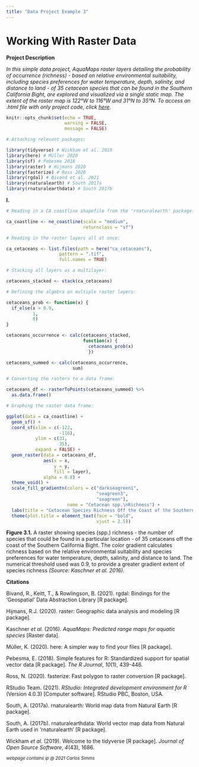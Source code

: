 ```yaml
---
title: "Data Project Example 3"
---
```


# Working With Raster Data

**Project Description**

*In this simple data project, AquaMaps raster layers detailing the probability of occurrence (richness) - based on relative environmental suitability, including species preferences for water temperature, depth, salinity, and distance to land - of 35 cetacean species that can be found in the Southern California Bight, are explored and visualized via a single static map. The extent of the raster map is 122°W to 116°W and 31°N to 35°N. To access an .html file with only project code, click [here](working_raster_data.html).*

```r
knitr::opts_chunk$set(echo = TRUE, 
                      warning = FALSE, 
                      message = FALSE)

# Attaching relevant packages:

library(tidyverse) # Wickham et al. 2019
library(here) # Müller 2020
library(sf) # Pebesma 2018
library(raster) # Hijmans 2020
library(fasterize) # Ross 2020
library(rgdal) # Bivand et al. 2021
library(rnaturalearth) # South 2017a
library(rnaturalearthdata) # South 2017b
```

**I.**

```r
# Reading in a CA coastline shapefile from the 'rnaturalearth' package:

ca_coastline <- ne_coastline(scale = "medium", 
                             returnclass = "sf")

# Reading in the raster layers all at once:

ca_cetaceans <- list.files(path = here("ca_cetaceans"), 
                    pattern = ".tif", 
                    full.names = TRUE)

# Stacking all layers as a multilayer:

cetaceans_stacked <- stack(ca_cetaceans)

# Defining the algebra on multiple raster layers:

cetaceans_prob <- function(x) {
  if_else(x > 0.9, 
          1, 
          0)
}

cetaceans_occurrence <- calc(cetaceans_stacked, 
                             function(x) {
                               cetaceans_prob(x)
                               })

cetaceans_summed <- calc(cetaceans_occurrence, 
                         sum)

# Converting the rasters to a data frame:

cetaceans_df <- rasterToPoints(cetaceans_summed) %>% 
  as.data.frame()

# Graphing the raster data frame:

ggplot(data = ca_coastline) + 
  geom_sf() + 
  coord_sf(xlim = c(-122, 
                    -116), 
           ylim = c(31, 
                    35), 
           expand = FALSE) + 
  geom_raster(data = cetaceans_df, 
              aes(x = x, 
                  y = y, 
                  fill = layer), 
              alpha = 0.8) + 
  theme_void() + 
  scale_fill_gradientn(colors = c("darkseagreen1",
                                  "seagreen3", 
                                  "seagreen"), 
                       name = "Cetacean spp.\nRichness") + 
  labs(title = "Cetacean Species Richness Off the Coast of the Southern CA Bight") + 
  theme(plot.title = element_text(face = "bold", 
                                  vjust = 2.5))
```

**Figure 3.1.** A raster showing species (spp.) richness - the number of species that could be found in a particular location - of 35 cetaceans off the coast of the Southern California Bight. The color gradient calculates richness based on the relative environmental suitability and species preferences for water temperature, depth, salinity, and distance to land. The numerical threshold used was 0.9, to provide a greater gradient extent of species richness *(Source: Kaschner et al. 2016)*.

**Citations**

Bivand, R., Keitt, T., & Rowlingson, B. (2021). rgdal: Bindings for the 'Geospatial' Data Abstraction Library [R package].

Hijmans, R.J. (2020). raster: Geographic data analysis and modeling [R package].

Kaschner *et al.* (2016). *AquaMaps: Predicted range maps for aquatic species* [Raster data].

Müller, K. (2020). here: A simpler way to find your files [R package].

Pebesma, E. (2018). Simple features for R: Standardized support for spatial vector data [R package]. *The R Journal*, *10*(1), 439-446.

Ross, N. (2020). fasterize: Fast polygon to raster conversion [R package].

RStudio Team. (2021). *RStudio: Integrated development environment for R* (Version 4.0.3) [Computer software]. RStudio PBC, Boston, USA.

South, A. (2017a). rnaturalearth: World map data from Natural Earth [R package].

South, A. (2017b). rnaturalearthdata: World vector map data from Natural Earth used in 'rnaturalearth' [R package].

Wickham *et al.* (2019). Welcome to the tidyverse [R package]. *Journal of Open Source Software*, *4*(43), 1686.

^*webpage contains ip @ 2021 Carlos Simms*^